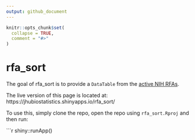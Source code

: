 ```yaml
---
output: github_document
---
```


<!-- README.md is generated from README.Rmd. Please edit that file -->

```r
knitr::opts_chunk$set(
  collapse = TRUE,
  comment = "#>"
)
```
# rfa_sort

The goal of rfa_sort is to provide a `DataTable` from the [active NIH RFAs](https://grants.nih.gov/grants/guide/search_results.htm?scope=rfa&year=active).  

The live version of this page is located at: https://jhubiostatistics.shinyapps.io/rfa_sort/

To use this, simply clone the repo, open the repo using `rfa_sort.Rproj` and then run:

```r
shiny::runApp()
